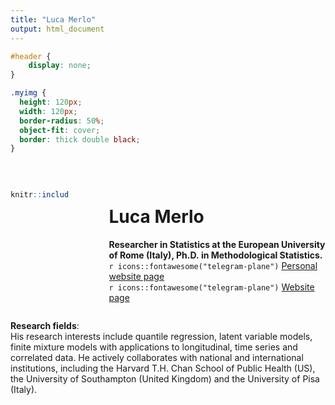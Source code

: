 ```yaml
---
title: "Luca Merlo"
output: html_document
---
```

```css
#header {
    display: none;
}
```

```css
.myimg {
  height: 120px;
  width: 120px;
  border-radius: 50%;
  object-fit: cover;
  border: thick double black;
}
```
<br>

:::: {.columns}

::: {.column width="20%"}
```r
knitr::include_graphics("images/merlo_crop.jpeg")
``` 
:::

::: {.column width="5%"}

:::

::: {.column width="75%"}
# Luca Merlo

**Researcher in Statistics at the European University of Rome (Italy), Ph.D. in Methodological Statistics.**
<br>
`r icons::fontawesome("telegram-plane")` [Personal website page](https://luca-merlo.github.io/) 
<br>
`r icons::fontawesome("telegram-plane")` [Website page](https://www.universitaeuropeadiroma.it/transizione-digitale/docenti/luca-merlo/) 
:::

::::


**Research fields**: <br>
His research interests include quantile regression, latent variable models, finite mixture models with applications to longitudinal, time series and correlated data. He actively collaborates with national and international institutions, including the Harvard T.H. Chan School of Public Health (US), the University of Southampton (United Kingdom) and the University of Pisa (Italy).
